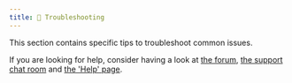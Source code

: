 ```yaml
---
title: 🐞 Troubleshooting
---
```


This section contains specific tips to troubleshoot common issues.

If you are looking for help, consider having a look at [the forum](https://forum.yunohost.org/), [the support chat room](/community/chat_rooms) and [the 'Help' page](/community/help).

